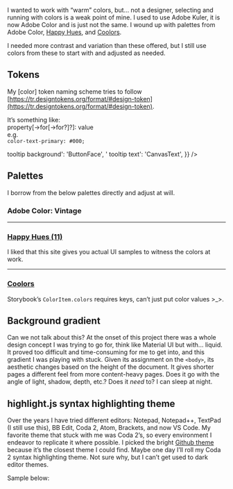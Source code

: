 
<Meta title="Design/Colors" />

<Title>Colors</Title>

I wanted to work with &ldquo;warm&rdquo; colors, but... not a designer, selecting and running with colors is a weak point of mine. I used to use Adobe Kuler, it is now Adobe Color and is just not the same. I wound up with palettes from Adobe Color, [Happy Hues]("https://www.happyhues.co/palettes/11"), and [Coolors]("https://coolors.co/visualizer/606c38-fefae0-283618-dda15e-bc6c25").

I needed more contrast and variation than these offered, but I still use colors from these to start with and adjusted as needed.

## Tokens

My [color] token naming scheme tries to follow [https://tr.designtokens.org/format/#design-token](https://tr.designtokens.org/format/#design-token).

It&rsquo;s something like:<br />
property[->for[->for?]?]: value<br />
e.g.<br />
`color-text-primary: #000;`

<ColorPalette>
  <ColorItem
    title="Background colors"
    colors={{
      '--background-color-code': '#f9f4ef',
      '--background-color-code-rgba': 'rgba(249, 244, 239, 1)',
      '--background-color-main-footer': '#f9f4ef',
      '--background-color-body-images': 'rgba(255, 255, 240, 0.6)',
    }}
  />
</ColorPalette>

<ColorPalette>
  <ColorItem
    title="Border colors"
    colors={{
      '--border-code-inline': '0.5px #d9c2a7 solid',
      '--border-color-code': '#d9c2a7',
      '--border-color-main-footer': '#fefae0',
      '--border-color-tertiary': '#eaddcf',
    }}
  />
</ColorPalette>

<ColorPalette>
  <ColorItem
    title="Text colors"
    colors={{
      '--color-text-header': '#312921',
      '--color-text-header-tertiary': '#716040',
      '--color-text-subtitle': '#8c7851',
      '--color-text-main-nav': '#716040',
      '--color-text-main-nav-hover': '#594a3c',
    }}
  />
</ColorPalette>

<ColorPalette>
  <ColorItem
    title="Other colors"
    colors={{
      '--box-shadow-img': ' rgba(0, 0, 0, 0.09) 0px 3px 12px',
      'Body text': '#42372d',
      '<abbr> tooltip background': 'ButtonFace',
      '<abbr> tooltip text': 'CanvasText',
    }}
  />
</ColorPalette>

## Palettes

I borrow from the below palettes directly and adjust at will.

### Adobe Color: Vintage

<ColorPalette>
  <ColorItem
    title="Adobe Color: Vintage: Hex"
    colors={{
      'vintage 1': '#f2e4bb',
      'vintage 2': '#d9c2a7',
      'vintage 3': '#f2e2ce',
      'vintage 4': '#f2ece4',
      'vintage 5': '#594a3c',
    }}
  />
</ColorPalette>

<ColorPalette>
  <ColorItem
    title="Adobe Color: Vintage: RGBa"
    colors={{
      'vintage 1': 'rgba(242, 228, 186, 1)',
      'vintage 2': 'rgba(216, 194, 166, 1)',
      'vintage 3': 'rgba(242, 225, 205, 1)',
      'vintage 4': 'rgba(242, 235, 227, 1)',
      'vintage 5': 'rgba(89, 73, 59, 1)',
    }}
  />
</ColorPalette>

<ColorPalette>
  <ColorItem
    title="Adobe Color: Vintage: HSLa"
    colors={{
      'vintage 1': 'hsla(44, 68, 84, 1)',
      'vintage 2': 'hsla(33, 39, 75, 1)',
      'vintage 3': 'hsla(33, 58, 87, 1)',
      'vintage 4': 'hsla(33, 36, 92, 1)',
      'vintage 5': 'hsla(28, 19, 29, 1)',
    }}
  />
</ColorPalette>

---

### [Happy Hues (11)]("https://www.happyhues.co/palettes/11")

I liked that this site gives you actual UI samples to witness the colors at work.

<ColorPalette>
  <ColorItem
    title="Happy Hues 11: Elements"
    colors={{
      Background: '#f9f4ef',
      Headline: '#020826',
      Paragraph: '#716040',
      Button: '#8c7851',
      ButtonText: '#fffffe',
    }}
  />
</ColorPalette>

<ColorPalette>
  <ColorItem
    title="Happy Hues 11: Illustration"
    colors={{
      Main: '#fffffe',
      Highlight: '#8c7851',
      Secondary: '#eaddcf',
      Tertiary: '#f25042',
    }}
  />
</ColorPalette>

---

### [Coolors]("https://coolors.co/visualizer/606c38-fefae0-283618-dda15e-bc6c25")

Storybook&rsquo;s `ColorItem.colors` requires keys, can&rsquo;t just put color values >_>.

<ColorPalette>
  <ColorItem
    title="Coolors"
    colors={{
      medium: '#606C38',
      bright: '#FEFAE0',
      dark: '#283618',
      "orange-ish": '#DDA15E',
      tween: '#BC6C25',
    }}
  />
</ColorPalette>

## Background gradient

Can we not talk about this? At the onset of this project there was a whole design concept I was trying to go for, think like Material UI but with... liquid. It proved too difficult and time-consuming for me to get into, and this gradient I was playing with stuck. Given its assignment on the `<body>`, its aesthetic changes based on the height of the document. It gives shorter pages a different feel from more content-heavy pages. Does it go with the angle of light, shadow, depth, etc.? Does it _need_ to? I can sleep at night.

## highlight.js syntax highlighting theme

Over the years I have tried different editors: Notepad, Notepad++, TextPad (I still use this), BB Edit, Coda 2, Atom, Brackets, and now VS Code. My favorite theme that stuck with me was Coda 2&rsquo;s, so every environment I endeavor to replicate it where possible. I picked the bright [Github theme]("https://github.com/highlightjs/highlight.js/blob/main/src/styles/github.css") because it&rsquo;s the closest theme I could find. Maybe one day I&rsquo;ll roll my Coda 2 syntax highlighting theme. Not sure why, but I can&rsquo;t get used to dark editor themes.

Sample below:
<Canvas of={FigureStories.codeInGrid} />

